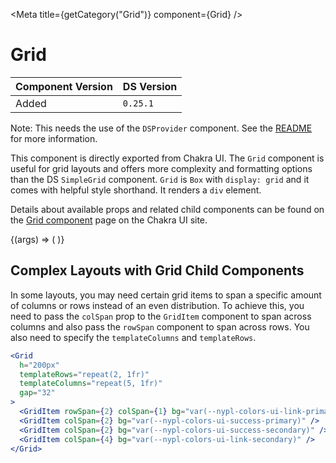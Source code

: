 
<Meta title={getCategory("Grid")} component={Grid} />

# Grid

| Component Version | DS Version |
| ----------------- | ---------- |
| Added             | `0.25.1`   |

Note: This needs the use of the `DSProvider` component. See the [README](https://github.com/NYPL/nypl-design-system#using-the-design-system-in-your-product)
for more information.

This component is directly exported from Chakra UI. The `Grid` component is useful for grid layouts and offers more complexity and formatting options than the DS `SimpleGrid` component. `Grid` is `Box` with `display: grid` and it comes with helpful style shorthand. It renders a `div` element.

Details about available props and related child components can be found on the [Grid component](https://chakra-ui.com/docs/layout/grid)
page on the Chakra UI site.

<Canvas>
  <Story
    name="Grid"
    args={{
      templateColumns: "repeat(5, 1fr)",
      gap: "l",
    }}
  >
    {(args) => (
      <Grid {...args}>
        <Box w="100%" h="20" bg="brand.primary" />
        <Box w="100%" h="20" bg="brand.secondary" />
        <Box w="100%" h="20" bg="brand.primary" />
        <Box w="100%" h="20" bg="brand.secondary" />
        <Box w="100%" h="20" bg="brand.primary" />
        <Box w="100%" h="20" bg="brand.secondary" />
        <Box w="100%" h="20" bg="brand.primary" />
        <Box w="100%" h="20" bg="brand.secondary" />
        <Box w="100%" h="20" bg="brand.primary" />
        <Box w="100%" h="20" bg="brand.secondary" />
      </Grid>
    )}
  </Story>
</Canvas>

## Complex Layouts with Grid Child Components

In some layouts, you may need certain grid items to span a specific amount of columns or rows instead of an even distribution. To achieve this, you need to pass the `colSpan` prop to the `GridItem` component to span across columns and also pass the `rowSpan` component to span across rows. You also need to specify the `templateColumns` and `templateRows`.

<Canvas>
  <DSProvider>
    <Grid
      h="200px"
      templateRows="repeat(2, 1fr)"
      templateColumns="repeat(5, 1fr)"
      gap="32"
    >
      <GridItem
        rowSpan={2}
        colSpan={1}
        bg="var(--nypl-colors-ui-link-primary)"
      />
      <GridItem colSpan={2} bg="var(--nypl-colors-ui-success-primary)" />
      <GridItem colSpan={2} bg="var(--nypl-colors-ui-success-secondary)" />
      <GridItem colSpan={4} bg="var(--nypl-colors-ui-link-secondary)" />
    </Grid>
  </DSProvider>
</Canvas>

```jsx
<Grid
  h="200px"
  templateRows="repeat(2, 1fr)"
  templateColumns="repeat(5, 1fr)"
  gap="32"
>
  <GridItem rowSpan={2} colSpan={1} bg="var(--nypl-colors-ui-link-primary)" />
  <GridItem colSpan={2} bg="var(--nypl-colors-ui-success-primary)" />
  <GridItem colSpan={2} bg="var(--nypl-colors-ui-success-secondary)" />
  <GridItem colSpan={4} bg="var(--nypl-colors-ui-link-secondary)" />
</Grid>
```
